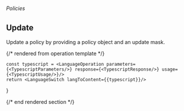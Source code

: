###### *Policies*

## Update

Update a policy by providing a policy object and an update mask.

{/* rendered from operation template */}


    const typescript = <LanguageOperation parameters={<TypescriptParameters/>} response={<TypescriptResponse/>} usage={<TypescriptUsage/>}/>
    return <LanguageSwitch langToContent={{typescript}}/>
}

<Operation />

{/* end rendered section */}
